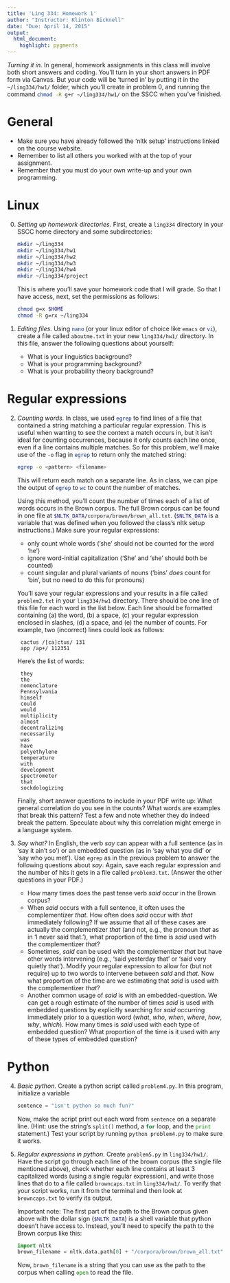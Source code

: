 ```yaml
---
title: 'Ling 334: Homework 1'
author: "Instructor: Klinton Bicknell"
date: "Due: April 14, 2015"
output:
  html_document:
    highlight: pygments
---
```


_Turning it in._ In general, homework assignments in this class will involve both short answers and coding. You'll turn in your short answers in PDF form via Canvas. But your code will be 'turned in' by putting it in the `~/ling334/hw1/` folder, which you'll create in problem 0, and running the command `chmod -R g+r ~/ling334/hw1/`{.bash} on the SSCC when you've finished.

# General

* Make sure you have already followed the 'nltk setup' instructions linked on the course website.
* Remember to list all others you worked with at the top of your assignment.
* Remember that you must do your own write-up and your own programming.

# Linux

0. _Setting up homework directories._ First, create a `ling334` directory in your SSCC home directory and some subdirectories:

    ```bash
    mkdir ~/ling334
    mkdir ~/ling334/hw1
    mkdir ~/ling334/hw2
    mkdir ~/ling334/hw3
    mkdir ~/ling334/hw4
    mkdir ~/ling334/project
    ```

    This is where you'll save your homework code that I will grade. So that I have access, next, set the permissions as follows:

    ```bash
    chmod g=x $HOME
    chmod -R g=rx ~/ling334
    ```

1. _Editing files._ Using `nano`{.bash} (or your linux editor of choice like `emacs`{.bash} or `vi`{.bash}), create a file called `aboutme.txt` in your new `ling334/hw1/` directory. In this file, answer the following questions about yourself:

    * What is your linguistics background?
    * What is your programming background?
    * What is your probability theory background?

# Regular expressions

2. _Counting words._ In class, we used `egrep`{.bash} to find lines of a file that contained a string matching a particular regular expression. This is useful when wanting to see the context a match occurs in, but it isn't ideal for counting occurrences, because it only counts each line once, even if a line contains multiple matches. So for this problem, we'll make use of the `-o` flag in `egrep`{.bash} to return only the matched string:

    ```bash
    egrep -o <pattern> <filename>
    ```

    This will return each match on a separate line. As in class, we can pipe the output of `egrep`{.bash} to `wc`{.bash} to count the number of matches.

    Using this method, you'll count the number of times each of a list of words occurs in the Brown corpus. The full Brown corpus can be found in one file at `$NLTK_DATA/corpora/brown/brown_all.txt`{.bash}. (`$NLTK_DATA`{.bash} is a variable that was defined when you followed the class's nltk setup instructions.) Make sure your regular expressions:
    
    * only count whole words ('she' should not be counted for the word 'he')
    * ignore word-initial capitalization ('She' and 'she' should both be counted)
    * count singular and plural variants of nouns ('bins' _does_ count for 'bin', but no need to do this for pronouns)
    
    You'll save your regular expressions and your results in a file called `problem2.txt` in your `ling334/hw1` directory. There should be one line of this file for each word in the list below. Each line should be formatted containing (a) the word, (b) a space, (c) your regular expression enclosed in slashes, (d) a space, and (e) the number of counts. For example, two (incorrect) lines could look as follows:
    
        cactus /[ca]ctus/ 131
        app /ap+/ 112351

    Here's the list of words:

        they
        the
        nomenclature
        Pennsylvania
        himself
        could
        would
        multiplicity
        almost
        decentralizing
        necessarily
        was
        have
        polyethylene
        temperature
        with
        development
        spectrometer
        that
        sockdologizing

    Finally, short answer questions to include in your PDF write up: What general correlation do you see in the counts? What words are examples that break this pattern? Test a few and note whether they do indeed break the pattern. Speculate about why this correlation might emerge in a language system.

3. _Say what?_ In English, the verb _say_ can appear with a full sentence (as in
'say it ain't so') or an embedded question (as in 'say what you did' or 'say who you met'). Use `egrep` as in the previous problem to answer the following questions about _say_. Again, save each regular expression and the number of hits it gets in a file called `problem3.txt`. (Answer the other questions in your PDF.)

    * How many times does the past tense verb _said_ occur in the Brown corpus?
    * When _said_ occurs with a full sentence, it often uses the complementizer _that_. How often does _said_ occur with _that_ immediately following? If we assume that all of these cases are actually the complementizer _that_ (and not, e.g., the pronoun _that_ as in 'I never said that.'), what proportion of the time is _said_ used with the complementizer _that_?
    * Sometimes, _said_ can be used with the complementizer _that_ but have other words intervening (e.g., 'said yesterday that' or 'said very quietly that'). Modify your regular expression to allow for (but not require) up to two words to intervene between _said_ and _that_. Now what proportion of the time are we estimating that _said_ is used with the complementizer _that_?
    * Another common usage of _said_ is with an
  embedded-question. We can get a rough estimate of the number of
  times _said_ is used with embedded questions by explicitly
  searching for _said_ occurring immediately prior to a question
  word (_what_, _who_, _when_, _where_, _how_, _why_, _which_). How many times
  is _said_ used with each type of
  embedded question? What proportion of the time is it used with any of these types of
  embedded question?

# Python

4. _Basic python._ Create a python script called `problem4.py`. In this program, initialize a variable

    ```python
    sentence = "isn't python so much fun?"
    ```

    Now, make the script print out each word from `sentence` on a separate line. (Hint: use the string's `split()`{.python} method, a `for`{.python} loop, and the `print`{.python} statement.) Test your script by running `python problem4.py`{.bash} to make sure it works.

5. _Regular expressions in python._ Create `problem5.py` in `ling334/hw1/`. Have the script go through each line of the brown corpus (the single file mentioned above), check whether each line contains at least 3 capitalized words (using a single regular expression), and write those lines that do to a file called `browncaps.txt` in `ling334/hw1/`. To verify that your script works, run it from the terminal and then look at `browncaps.txt` to verify its output.

    Important note: The first part of the path to the Brown corpus given above with the dollar sign (`$NLTK_DATA`{.bash}) is a shell variable that python doesn't have access to. Instead, you'll need to specify the path to the Brown corpus like this:
    
    ```python
    import nltk
    brown_filename = nltk.data.path[0] + "/corpora/brown/brown_all.txt"
    ```

    Now, `brown_filename`{.python} is a string that you can use as the path to the corpus when calling `open`{.python} to read the file.
    